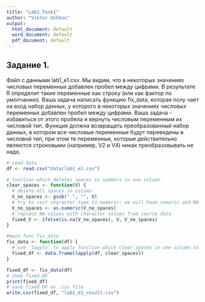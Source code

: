 ---
title: "Lab1_Task1"
author: "Viktor Ushkov"
output:
  html_document: default
  word_document: default
  pdf_document: default
---

## Задание 1.

Файл с данными lab1_e1.csv. Мы видим, что в некоторых значениях числовых переменных добавлен пробел между цифрами. В результате R определит такие переменные как строку (или как фактор по умолчанию). Ваша задача написать функцию fix_data, которая полу чает на вход набор данных, у которого в некоторых значениях числовых переменных добавлен пробел между цифрами. Ваша задача - избавиться от этого пробела и вернуть числовым переменным их числовой тип. Функция должна возвращать преобразованный набор данных, в котором все числовые переменные будут переведены в числовой тип, при этом те переменные, которые действительно являются строковыми (например, V2 и V4) никак преобразовывать не надо.

```{r warning=FALSE}
# read data
df <- read.csv("data/lab1_e1.csv")

# function which deletes spaces in numbers in one column
clear_spaces <- function(V) {
  # delete all spaces in column 
  V_no_spaces <- gsub(" ", "", V)
  # try to cast character type to numeric: we will have numeric and NA values
  V_no_spaces <- as.numeric(V_no_spaces)
  # replace NA values with character values from source data
  fixed_V <- ifelse(is.na(V_no_spaces), V, V_no_spaces)
}

#main func fix_data
fix_data <- function(df) {
  # use 'lapply' to apply function which clear spaces in one column to whole DF
  fixed_df <- data.frame(lapply(df, clear_spaces))
}

fixed_df <- fix_data(df)
# show fixed DF
print(fixed_df)
# save fixed DF as .csv file
write.csv(fixed_df, "lab1_e1_result.csv")
```
